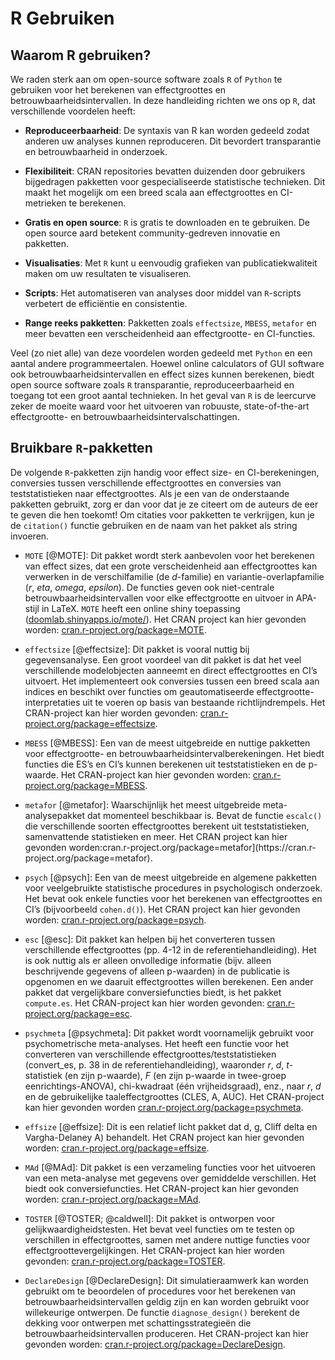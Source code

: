 # R Gebruiken

## Waarom R gebruiken?
We raden sterk aan om open-source software zoals `R` of `Python` te gebruiken voor het berekenen van effectgroottes en betrouwbaarheidsintervallen. In deze handleiding richten we ons op `R`, dat verschillende voordelen heeft:   

- **Reproduceerbaarheid**: De syntaxis van R kan worden gedeeld zodat anderen uw analyses kunnen reproduceren. Dit bevordert transparantie en betrouwbaarheid in onderzoek.   

- **Flexibiliteit**: CRAN repositories bevatten duizenden door gebruikers bijgedragen pakketten voor gespecialiseerde statistische technieken. Dit maakt het mogelijk om een breed scala aan effectgroottes en CI-metrieken te berekenen.

- **Gratis en open source**: `R` is gratis te downloaden en te gebruiken. De open source aard betekent community-gedreven innovatie en pakketten.

- **Visualisaties**: Met `R` kunt u eenvoudig grafieken van publicatiekwaliteit maken om uw resultaten te visualiseren.

- **Scripts**: Het automatiseren van analyses door middel van `R`-scripts verbetert de efficiëntie en consistentie.

- **Range reeks pakketten**: Pakketten zoals `effectsize`, `MBESS`, `metafor` en meer bevatten een verscheidenheid aan effectgrootte- en CI-functies.

Veel (zo niet alle) van deze voordelen worden gedeeld met `Python` en een aantal andere programmeertalen. Hoewel online calculators of GUI software ook betrouwbaarheidsintervallen en effect sizes kunnen berekenen, biedt open source software zoals `R` transparantie, reproduceerbaarheid en toegang tot een groot aantal technieken. In het geval van `R` is de leercurve zeker de moeite waard voor het uitvoeren van robuuste, state-of-the-art effectgrootte- en betrouwbaarheidsintervalschattingen.


## Bruikbare `R`-pakketten

De volgende `R`-pakketten zijn handig voor effect size- en CI-berekeningen, conversies tussen verschillende effectgroottes en conversies van teststatistieken naar effectgroottes. Als je een van de onderstaande pakketten gebruikt, zorg er dan voor dat je ze citeert om de auteurs de eer te geven die hen toekomt! Om citaties voor pakketten te verkrijgen, kun je de `citation()` functie gebruiken en de naam van het pakket als string invoeren.

- `MOTE` [@MOTE]: Dit pakket wordt sterk aanbevolen voor het berekenen van effect sizes, dat een grote verscheidenheid aan effectgroottes kan verwerken in de verschilfamilie (de $d$-familie) en variantie-overlapfamilie ($r$, $eta$, $omega$, $epsilon$). De functies geven ook niet-centrale betrouwbaarheidsintervallen voor elke effectgrootte en uitvoer in APA-stijl in LaTeX. `MOTE` heeft een online shiny toepassing ([doomlab.shinyapps.io/mote/](https://doomlab.shinyapps.io/mote/)). Het CRAN project kan hier gevonden worden: [cran.r-project.org/package=MOTE](https://cran.r-project.org/package=MOTE).


-   `effectsize` [@effectsize]: Dit pakket is vooral nuttig bij gegevensanalyse. Een groot voordeel van dit pakket is dat het veel verschillende modelobjecten aanneemt en direct effectgroottes en CI's uitvoert. Het implementeert ook conversies tussen een breed scala aan indices en beschikt over functies om geautomatiseerde effectgrootte-interpretaties uit te voeren op basis van bestaande richtlijndrempels. Het CRAN-project kan hier worden gevonden: [cran.r-project.org/package=effectsize](https://cran.r-project.org/package=effectsize).

-   `MBESS` [@MBESS]: Een van de meest uitgebreide en nuttige pakketten voor effectgrootte- en betrouwbaarheidsintervalberekeningen. Het biedt functies die ES's en CI's kunnen berekenen uit teststatistieken en de p-waarde. Het CRAN-project kan hier gevonden worden: [cran.r-project.org/package=MBESS](https://cran.r-project.org/package=MBESS).

-   `metafor` [@metafor]: Waarschijnlijk het meest uitgebreide meta-analysepakket dat momenteel beschikbaar is. Bevat de functie `escalc()` die verschillende soorten effectgroottes berekent uit teststatistieken, samenvattende statistieken en meer. Het CRAN project kan hier gevonden worden:cran.r-project.org/package=metafor](https://cran.r-project.org/package=metafor).

-   `psych` [@psych]: Een van de meest uitgebreide en algemene pakketten voor veelgebruikte statistische procedures in psychologisch onderzoek. Het bevat ook enkele functies voor het berekenen van effectgroottes en CI's (bijvoorbeeld `cohen.d()`). Het CRAN project kan hier gevonden worden: [cran.r-project.org/package=psych](https://cran.r-project.org/package=psych).

-   `esc` [@esc]: Dit pakket kan helpen bij het converteren tussen verschillende effectgroottes (pp. 4-12 in de referentiehandleiding). Het is ook nuttig als er alleen onvolledige informatie (bijv. alleen beschrijvende gegevens of alleen p-waarden) in de publicatie is opgenomen en we daaruit effectgroottes willen berekenen. Een ander pakket dat vergelijkbare conversiefuncties biedt, is het pakket `compute.es`. Het CRAN-project kan hier worden gevonden: [cran.r-project.org/package=esc](https://cran.r-project.org/package=esc).

-   `psychmeta` [@psychmeta]: Dit pakket wordt voornamelijk gebruikt voor psychometrische meta-analyses. Het heeft een functie voor het converteren van verschillende effectgroottes/teststatistieken (convert_es, p. 38 in de referentiehandleiding), waaronder $r$, $d$, $t$-statistiek (en zijn p-waarde), $F$ (en zijn p-waarde in twee-groep eenrichtings-ANOVA), chi-kwadraat (één vrijheidsgraad), enz., naar $r$, $d$ en de gebruikelijke taaleffectgroottes (CLES, A, AUC). Het CRAN-project kan hier gevonden worden [cran.r-project.org/package=psychmeta](https://cran.r-project.org/package=psychmeta).

-   `effsize` [@effsize]: Dit is een relatief licht pakket dat d, g, Cliff delta en Vargha-Delaney A) behandelt. Het CRAN project kan hier gevonden worden: [cran.r-project.org/package=effsize](https://cran.r-project.org/package=effsize).

-   `MAd` [@MAd]: Dit pakket is een verzameling functies voor het uitvoeren van een meta-analyse met gegevens over gemiddelde verschillen. Het biedt ook conversiefuncties. Het CRAN-project kan hier gevonden worden: [cran.r-project.org/package=MAd](https://cran.r-project.org/package=MAd).

-   `TOSTER` [@TOSTER; @caldwell]: Dit pakket is ontworpen voor gelijkwaardigheidstesten. Het bevat veel functies om te testen op verschillen in effectgroottes, samen met andere nuttige functies voor effectgroottevergelijkingen. Het CRAN-project kan hier worden gevonden: [cran.r-project.org/package=TOSTER](https://cran.r-project.org/package=TOSTER).

-   `DeclareDesign` [@DeclareDesign]: Dit simulatieraamwerk kan worden gebruikt om te beoordelen of procedures voor het berekenen van betrouwbaarheidsintervallen geldig zijn en kan worden gebruikt voor willekeurige ontwerpen. De functie `diagnose_design()` berekent de dekking voor ontwerpen met schattingsstrategieën die betrouwbaarheidsintervallen produceren. Het CRAN-project kan hier gevonden worden: [cran.r-project.org/package=DeclareDesign](https://cran.r-project.org/package=DeclareDesign).
